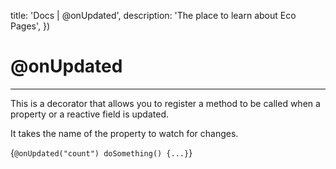 

  title: 'Docs | @onUpdated',
  description: 'The place to learn about Eco Pages',
})

# @onUpdated
---

This is a decorator that allows you to register a method to be called when a property or a reactive field is updated. 

It takes the name of the property to watch for changes.

<CodeBlock lang='typescript'>{`@onUpdated("count") doSomething() {...}`}</CodeBlock>